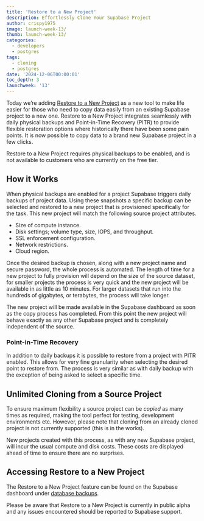 ```yaml
---
title: 'Restore to a New Project'
description: Effortlessly Clone Your Supabase Project
author: crispy1975
image: launch-week-13/
thumb: launch-week-13/
categories:
  - developers
  - postgres
tags:
  - cloning
  - postgres
date: '2024-12-06T00:00:01'
toc_depth: 3
launchweek: '13'
---
```


Today we’re adding [Restore to a New Project](https://supabase.com/docs/guides/platform/backups#restore-to-a-new-project) as a new tool to make life easier for those who need to copy data easily from an existing Supabase project to a new one. Restore to a New Project integrates seamlessly with daily physical backups and Point-in-Time Recovery (PITR) to provide flexible restoration options where historically there have been some pain points. It is now possible to copy data to a brand new Supabase project in a few clicks.

<Admonition>

Restore to a New Project requires physical backups to be enabled, and is not available to customers who are currently on the free tier.

</Admonition>

## How it Works

When physical backups are enabled for a project Supabase triggers daily backups of project data. Using these snapshots a specific backup can be selected and restored to a new project that is provisioned specifically for the task. This new project will match the following source project attributes.

- Size of compute instance.
- Disk settings; volume type, size, IOPS, and throughput.
- SSL enforcement configuration.
- Network restrictions.
- Cloud region.

Once the desired backup is chosen, along with a new project name and secure password, the whole process is automated. The length of time for a new project to fully provision will depend on the size of the source dataset, for smaller projects the process is very quick and the new project will be available in as little as 10 minutes. For larger datasets that run into the hundreds of gigabytes, or terabytes, the process will take longer.

The new project will be made available in the Supabase dashboard as soon as the copy process has completed. From this point the new project will behave exactly as any other Supabase project and is completely independent of the source.

### Point-in-Time Recovery

In addition to daily backups it is possible to restore from a project with PITR enabled. This allows for very fine granularity when selecting the desired point to restore from. The process is very similar as with daily backup with the exception of being asked to select a specific time.

## Unlimited Cloning from a Source Project

To ensure maximum flexibility a source project can be _copied_ as many times as required, making the tool perfect for testing, development environments etc. However, please note that cloning from an already cloned project is not currently supported (this is in the works).

<Admonition>

New projects created with this process, as with any new Supabase project, will incur the usual compute and disk costs. These costs are displayed ahead of time to ensure there are no surprises.

</Admonition>

## Accessing Restore to a New Project

The Restore to a New Project feature can be found on the Supabase dashboard under [database backups](https://supabase.com/project/_/database/backups/restore-to-new-project).

<Admonition>

Please be aware that Restore to a New Project is currently in public alpha and any issues encountered should be reported to Supabase support.

</Admonition>
